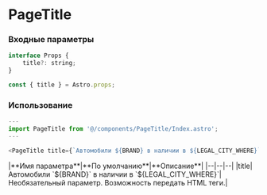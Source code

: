 # PageTitle

### Входные параметры

```js
interface Props {
	title?: string;
}

const { title } = Astro.props;
```
### Использование
```js
---
import PageTitle from '@/components/PageTitle/Index.astro';
---

<PageTitle title={`Автомобили ${BRAND} в наличии в ${LEGAL_CITY_WHERE}`} />

```

<div class="*:!text-left mb-10">
    |**Имя параметра**|**По умолчанию**|**Описание**|
    |--|--|--|
	|title|Автомобили `${BRAND}` в наличии в `${LEGAL_CITY_WHERE}`|Необязательный параметр. Возможность передать HTML теги.|
</div>